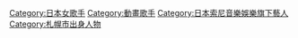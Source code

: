 [[Category:日本女歌手|Category:日本女歌手]]
[[Category:動畫歌手|Category:動畫歌手]]
[[Category:日本索尼音樂娛樂旗下藝人|Category:日本索尼音樂娛樂旗下藝人]]
[[Category:札幌市出身人物|Category:札幌市出身人物]]